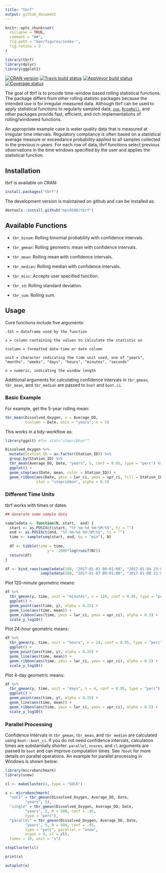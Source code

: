 ```yaml
---
title: "tbrf"
output: github_document
---
```


```r
knitr::opts_chunk$set(
  collapse = TRUE,
  comment = "##",
  fig.path = "man/figures/index-",
  fig.retina = 2
)

library(tbrf)
library(dplyr)
library(ggplot2)
```
[![CRAN version](https://www.r-pkg.org/badges/version/tbrf)](https://CRAN.R-project.org/package=tbrf)
[![Travis build status](https://travis-ci.org/mps9506/tbrf.svg?branch=master)](https://travis-ci.org/mps9506/tbrf)
[![AppVeyor build status](https://ci.appveyor.com/api/projects/status/github/mps9506/tbrf?branch=master&svg=true)](https://ci.appveyor.com/project/mps9506/tbrf)
[![Coverage status](https://codecov.io/gh/mps9506/tbrf/branch/master/graph/badge.svg)](https://codecov.io/github/mps9506/tbrf?branch=master)

 
The goal of tbrf is to provide time-window based rolling statistical functions. The package differs from other rolling statistic packages because the intended use is for irregular measured data. Although tbrf can be used to apply statistical functions to regularly sampled data, [`zoo`](https://CRAN.R-project.org/package=zoo), [`RcppRoll`](https://cran.r-project.org/package=RcppRoll), and other packages provide fast, efficient, and rich implementations of rolling/windowed functions.

An appropriate example case is water quality data that is measured at irregular time intervals. Regulatory compliance is often based on a statistical average measure or exceedance probability applied to all samples collected in the previous $n$-years. For each row of data, tbrf functions select previous observations in the time windows specified by the user and applies the statistical function.

## Installation

tbrf is available on CRAN:
```r
install.packages("tbrf")
```


The development version is maintained on github and can be installed as:

``` r
devtools::install.github("mps9506/tbrf")
```

## Available Functions

- `tbr_binom`: Rolling binomial probability with confidence intervals.

- `tbr_gmean`: Rolling geometric mean with confidence intervals.

- `tbr_mean`: Rolling mean with confidence intervals.

- `tbr_median`: Rolling median with confidence intervals.

- `tbr_misc`: Accepts user specified function.

- `tbr_sd`: Rolling standard deviation.

- `tbr_sum`: Rolling sum.

## Usage

Core functions include five arguments:

```
.tbl = dataframe used by the function

x = column containing the values to calculate the statistic on

tcolumn = formatted date-time or date column

unit = character indicating the time unit used, one of "years", "months", "weeks", "days", "hours", "minutes", "seconds"

n = numeric, indicating the window length
```
Additional arguments for calculating confidence intervals in `tbr_gmean`, `tbr_mean`, and `tbr_median` are passed to `boot` and `boot.ci`.


### Basic Example

For example, get the 5-year rolling mean:

```r
tbr_mean(Dissolved_Oxygen, x = Average_DO,
         tcolumn = Date, unit = "years", n = 5)
```

This works in a tidy-workflow as:

```r
library(ggalt) #for stat="stepribbon""

Dissolved_Oxygen %>%
  mutate(Station_ID = as.factor(Station_ID)) %>%
  group_by(Station_ID) %>%
  tbr_mean(Average_DO, Date, "years", 5, conf = 0.95, type = "perc") %>%
  ggplot() +
  geom_step(aes(Date, mean, color = Station_ID)) +
  geom_ribbon(aes(Date, ymin = lwr_ci, ymax = upr_ci, fill = Station_ID), 
              stat = "stepribbon", alpha = 0.5)
```

### Different Time Units

tbrf works with times or dates.

```r
## Generate some sample data

sampledata <- function(N, start,  end) {
  start <- as.POSIXct(start, "%Y-%m-%d %H:%M:%S", tz = "")
  end <- as.POSIXct(end, "%Y-%m-%d %H:%M:%S", tz = "")
  time <- sample(seq(start, end, by = "min"), N)
  
  df <- tibble(time = time,
                   y = -1000*log(runif(N)))
  return(df)
}

df <- bind_rows(sampledata(100, "2017-01-01 00:01:00", "2017-01-04 23:00:00"),
                sampledata(100, "2017-01-07 00:01:00", "2017-01-08 23:00:00"))

```

Plot 120-minute geometric means:

```r

df %>% 
  tbr_gmean(y, time, unit = "minutes", n = 120, conf = 0.95, type = "perc") %>%
  ggplot() +
  geom_point(aes(time, y), alpha = 0.25) +
  geom_line(aes(time, mean)) +
  geom_ribbon(aes(time, ymin = lwr_ci, ymax = upr_ci), alpha = 0.5) +
  scale_y_log10()
```

Plot 24-hour geometric means:
```r
df %>% 
  tbr_gmean(y, time, unit = "hours", n = 24, conf = 0.95, type = "perc") %>%
  ggplot() +
  geom_point(aes(time, y), alpha = 0.25) +
  geom_line(aes(time, mean)) +
  geom_ribbon(aes(time, ymin = lwr_ci, ymax = upr_ci), alpha = 0.5) +
  scale_y_log10()
```

Plot 4-day geometric means:
```r
df %>% 
  tbr_gmean(y, time, unit = "days", n = 4, conf = 0.95, type = "perc") %>%
  ggplot() +
  geom_point(aes(time, y), alpha = 0.25) +
  geom_line(aes(time, mean)) +
  geom_ribbon(aes(time, ymin = lwr_ci, ymax = upr_ci), alpha = 0.5) +
  scale_y_log10()
```


### Parallel Processing

Confidence Intervals in `tbr_gmean`, `tbr_mean`, and `tbr median` are calculated using `boot::boot_ci`. If you do not need confidence intervals, calculation times are substantially shorter. `parallel`, `ncores`, and `cl` arguments are passed to `boot` and can improve computation times. See `?boot` for more details on parallel operations. An example for parallel processing in Windows is shown below:

```r
library(microbenchmark)
library(snow)

cl <- makeCluster(4, type = "SOCK")

x <- microbenchmark(
  "noCI" = tbr_gmean(Dissolved_Oxygen, Average_DO, Date, 
         "years", 5),
  "single" = tbr_gmean(Dissolved_Oxygen, Average_DO, Date, 
         "years", 5, R = 500, conf = .95,
         type = "perc"),
  "parallel" = tbr_gmean(Dissolved_Oxygen, Average_DO, Date, 
         "years", 5, R = 500, conf = .95, 
         type = "perc", parallel = "snow", 
         ncpus = 4, cl = cl),
  times = 10, unit = "s")

stopCluster(cl)

print(x)

autoplot(x)


```

